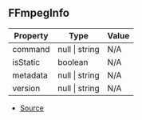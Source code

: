 ## FFmpegInfo

| Property | Type | Value |
| ----------- | ----------- | ----------- |
| command | null \| string | N/A |
| isStatic | boolean | N/A |
| metadata | null \| string | N/A |
| version | null \| string | N/A |


- [Source](https://github.com/Androz2091/discord-player/blob/e2a9cfc/packages/ffmpeg/src/FFmpeg.ts#L11)